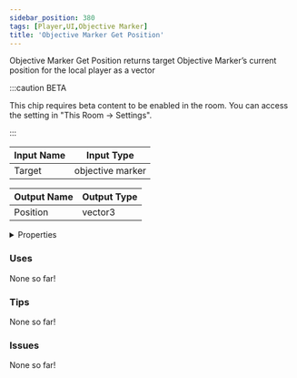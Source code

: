 ```yaml
---
sidebar_position: 380
tags: [Player,UI,Objective Marker]
title: 'Objective Marker Get Position'
---
```


Objective Marker Get Position returns target Objective Marker’s current position for the local player as a vector

:::caution BETA

This chip requires beta content to be enabled in the room. You can access the setting in "This Room -> Settings".

:::


<EsbSvg />

| Input Name | Input Type |
|-----------|-----------|
| Target | objective marker |

| Output Name | Output Type |
|-----------|-----------|
| Position | vector3 |


<details>
  <summary>Properties</summary>
  <div>
    <div>
    <table>
      <thead>
        <tr>
          <th>Is beta required?</th>
          <th>✅</th>
        </tr>
        <tr>
          <th>Is this chip a trolling risk?</th>
          <th>❌</th>
        </tr>
        <tr>
          <th>Is this chip a role assignment risk?</th>
          <th>❌</th>
        </tr>
        <tr>
          <th>Chip UUID</th>
          <th>0a6b285e-cfb2-4112-88c3-ebe2ba3269a5</th>
        </tr>
      </thead>
    </table>
    </div>
  </div>
</details>

### Uses

None so far!

### Tips

None so far!

### Issues

None so far!